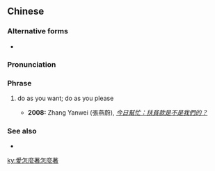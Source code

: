 {{also|爱怎么着怎么着}}
==Chinese==
{{zh-forms|s=爱怎么着怎么着|type=12121}}

===Alternative forms===
* {{zh-l|愛怎麼怎麼著/爱怎么怎么着}}

===Pronunciation===
{{zh-pron
|m=ài zěnme zhāo zěnme zhāo
|cat=ph
}}

===Phrase===
{{zh-phrase}}

# {{lb|zh|colloquial}} do as you want; do as you please
#* '''2008:''' Zhang Yanwei (張燕蔚), ''[http://www.hbgd.net/html/200908/18/145617476.htm 今日幫忙：扶貧款是不是我們的？]''
#*: {{zh-x|@李 @^玉深 說：「 他們 （養 雞 戶） 要{yāo}求 就 是 說，你 就 把 這 錢 給 我們，我們 '''愛.怎麼.著.怎麼.著{zhāo} 吧'''，我 說 你 愛.怎麼.怎麼.著{zhāo} 不行 啊，我 得{děi} 為 一 個 村 的 資金 負責，我 到 時候 給 國家 流失 了 資金，老百姓 的 錢 見-不到，我 有 責任。」|Li Yushen said, "They (the family raising chickens) request that you give this money to us and that we can '''do with it as we please'''. I said '''this''' just won't do - I'm responsible for the money of the village. If the people's money disappears and cannot be recovered, I will be responsible."}}

===See also===
* {{zh-l|愛誰誰}}

[[ky:愛怎麼著怎麼著]]